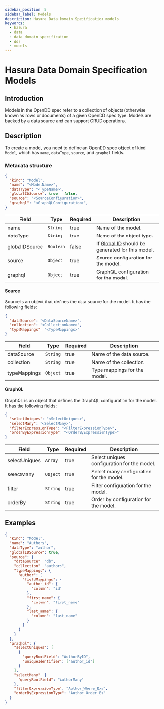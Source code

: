 ```yaml
---
sidebar_position: 5
sidebar_label: Models
description: Hasura Data Domain Specification models
keywords:
  - hasura
  - data
  - data domain specification
  - dds
  - models
---
```


# Hasura Data Domain Specification Models

## Introduction

Models in the OpenDD spec refer to a collection of objects (otherwise known as rows or documents) of a given OpenDD spec
type. Models are backed by a data source and can support CRUD operations.

## Description

To create a model, you need to define an OpenDD spec object of kind `Model`, which has `name`, `dataType`, `source`, and
`graphql` fields.

### Metadata structure

```json
{
  "kind": "Model",
  "name": "<ModelName>",
  "dataType": "<TypeName>",
  "globalIDSource": true | false,
  "source": "<SourceConfiguration>",
  "graphql": "<GraphQLConfiguration>",
}
```

| Field          | Type      | Required | Description                                                         |
| -------------- | --------- | -------- | ------------------------------------------------------------------- |
| name           | `String`  | true     | Name of the model.                                                  |
| dataType       | `String`  | true     | Name of the object type.                                            |
| globalIDSource | `Boolean` | false    | If [Global ID](./global-id.mdx) should be generated for this model. |
| source         | `Object`  | true     | Source configuration for the model.                                 |
| graphql        | `Object`  | true     | GraphQL configuration for the model.                                |

#### Source

Source is an object that defines the data source for the model. It has the following fields:

```json
{
  "dataSource": "<DataSourceName>",
  "collection": "<CollectionName>",
  "typeMappings": "<TypeMappings>"
}
```

| Field        | Type     | Required | Description                  |
| ------------ | -------- | -------- | ---------------------------- |
| dataSource   | `String` | true     | Name of the data source.     |
| collection   | `String` | true     | Name of the collection.      |
| typeMappings | `Object` | true     | Type mappings for the model. |

#### GraphQL

GraphQL is an object that defines the GraphQL configuration for the model. It has the following fields:

```json
{
  "selectUniques": "<SelectUniques>",
  "selectMany": "<SelectMany>",
  "filterExpressionType": "<FilterExpressionType>",
  "orderByExpressionType": "<OrderByExpressionType>"
}
```

| Field         | Type     | Required | Description                                 |
| ------------- | -------- | -------- | ------------------------------------------- |
| selectUniques | `Array`  | true     | Select uniques configuration for the model. |
| selectMany    | `Object` | true     | Select many configuration for the model.    |
| filter        | `String` | true     | Filter configuration for the model.         |
| orderBy       | `String` | true     | Order by configuration for the model.       |

## Examples

```json
{
  "kind": "Model",
  "name": "Authors",
  "dataType": "author",
  "globalIDSource": true,
  "source": {
    "dataSource": "db",
    "collection": "authors",
    "typeMappings": {
      "author": {
        "fieldMappings": {
          "author_id": {
            "column": "id"
          },
          "first_name": {
            "column": "first_name"
          },
          "last_name": {
            "column": "last_name"
          }
        }
      }
    }
  },
  "graphql": {
    "selectUniques": [
      {
        "queryRootField": "AuthorByID",
        "uniqueIdentifier": ["author_id"]
      }
    ],
    "selectMany": {
      "queryRootField": "AuthorMany"
    },
    "filterExpressionType": "Author_Where_Exp",
    "orderByExpressionType": "Author_Order_By"
  }
}
```
